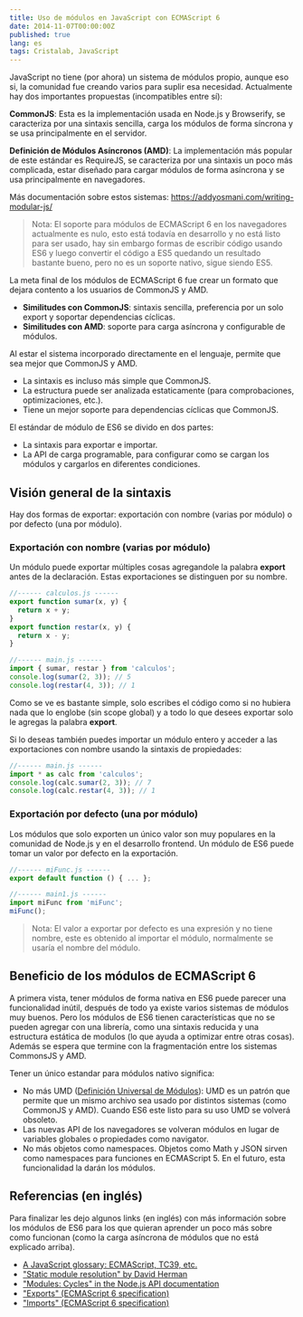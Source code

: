 ```yaml
---
title: Uso de módulos en JavaScript con ECMAScript 6
date: 2014-11-07T00:00:00Z
published: true
lang: es
tags: Cristalab, JavaScript
---
```



JavaScript no tiene (por ahora) un sistema de módulos propio, aunque eso si, la comunidad fue creando varios para suplir esa necesidad. Actualmente hay dos importantes propuestas (incompatibles entre sí):

**CommonJS**: Esta es la implementación usada en Node.js y Browserify, se caracteriza por una sintaxis sencilla, carga los módulos de forma síncrona y se usa principalmente en el servidor.

**Definición de Módulos Asíncronos (AMD)**: La implementación más popular de este estándar es RequireJS, se caracteriza por una sintaxis un poco más complicada, estar diseñado para cargar módulos de forma asíncrona y se usa principalmente en navegadores.

Más documentación sobre estos sistemas: https://addyosmani.com/writing-modular-js/

> Nota: El soporte para módulos de ECMAScript 6 en los navegadores actualmente es nulo, esto está todavía en desarrollo y no está listo para ser usado, hay sin embargo formas de escribir código usando ES6 y luego convertir el código a ES5 quedando un resultado bastante bueno, pero no es un soporte nativo, sigue siendo ES5.

La meta final de los módulos de ECMAScript 6 fue crear un formato que dejara contento a los usuarios de CommonJS y AMD.

- **Similitudes con CommonJS**: sintaxis sencilla, preferencia por un solo export y soportar dependencias cíclicas.
- **Similitudes con AMD**: soporte para carga asíncrona y configurable de módulos.

Al estar el sistema incorporado directamente en el lenguaje, permite que sea mejor que CommonJS y AMD.

- La sintaxis es incluso más simple que CommonJS.
- La estructura puede ser analizada estaticamente (para comprobaciones, optimizaciones, etc.).
- Tiene un mejor soporte para dependencias cíclicas que CommonJS.

El estándar de módulo de ES6 se divido en dos partes:

- La sintaxis para exportar e importar.
- La API de carga programable, para configurar como se cargan los módulos y cargarlos en diferentes condiciones.

## Visión general de la sintaxis

Hay dos formas de exportar: exportación con nombre (varias por módulo) o por defecto (una por módulo).

### Exportación con nombre (varias por módulo)

Un módulo puede exportar múltiples cosas agregandole la palabra **export** antes de la declaración. Estas exportaciones se distinguen por su nombre.

```js
//------ calculos.js ------
export function sumar(x, y) {
  return x + y;
}
export function restar(x, y) {
  return x - y;
}
```

```js
//------ main.js ------
import { sumar, restar } from 'calculos';
console.log(sumar(2, 3)); // 5
console.log(restar(4, 3)); // 1
```

Como se ve es bastante simple, solo escribes el código como si no hubiera nada que lo englobe (sin scope global) y a todo lo que desees exportar solo le agregas la palabra **export**.

Si lo deseas también puedes importar un módulo entero y acceder a las exportaciones con nombre usando la sintaxis de propiedades:

```js
//------ main.js ------
import * as calc from 'calculos';
console.log(calc.sumar(2, 3)); // 7
console.log(calc.restar(4, 3)); // 1
```

### Exportación por defecto (una por módulo)


Los módulos que solo exporten un único valor son muy populares en la comunidad de Node.js y en el desarrollo frontend. Un módulo de ES6 puede tomar un valor por defecto en la exportación.

```js
//------ miFunc.js ------
export default function () { ... };
```

```js
//------ main1.js ------
import miFunc from 'miFunc';
miFunc();
```

> Nota: El valor a exportar por defecto es una expresión y no tiene nombre, este es obtenido al importar el módulo, normalmente se usaría el nombre del módulo.

## Beneficio de los módulos de ECMAScript 6

A primera vista, tener módulos de forma nativa en ES6 puede parecer una funcionalidad inútil, después de todo ya existe varios sistemas de módulos muy buenos. Pero los módulos de ES6 tienen características que no se pueden agregar con una librería, como una sintaxis reducida y una estructura estática de modulos (lo que ayuda a optimizar entre otras cosas). Además se espera que termine con la fragmentación entre los sistemas CommonsJS y AMD.

Tener un único estandar para módulos nativo significa:

- No más UMD ([Definición Universal de Módulos](https://github.com/umdjs/umd)): UMD es un patrón que permite que un mismo archivo sea usado por distintos sistemas (como CommonJS y AMD). Cuando ES6 este listo para su uso UMD se volverá obsoleto.
- Las nuevas API de los navegadores se volveran módulos en lugar de variables globales o propiedades como navigator.
- No más objetos como namespaces. Objetos como Math y JSON sirven como namespaces para funciones en ECMAScript 5. En el futuro, esta funcionalidad la darán los módulos.

## Referencias (en inglés)

Para finalizar les dejo algunos links (en inglés) con más información sobre los módulos de ES6 para los que quieran aprender un poco más sobre como funcionan (como la carga asíncrona de módulos que no está explicado arriba).

- [A JavaScript glossary: ECMAScript, TC39, etc.](https://www.2ality.com/2011/06/ecmascript.html)
- ["Static module resolution" by David Herman](https://calculist.org/blog/2012/06/29/static-module-resolution/)
- ["Modules: Cycles" in the Node.js API documentation](https://nodejs.org/api/modules.html#modules_cycles)
- ["Exports" (ECMAScript 6 specification)](https://people.mozilla.org/~jorendorff/es6-draft.html#sec-exports)
- ["Imports" (ECMAScript 6 specification)](https://people.mozilla.org/~jorendorff/es6-draft.html#sec-imports)
